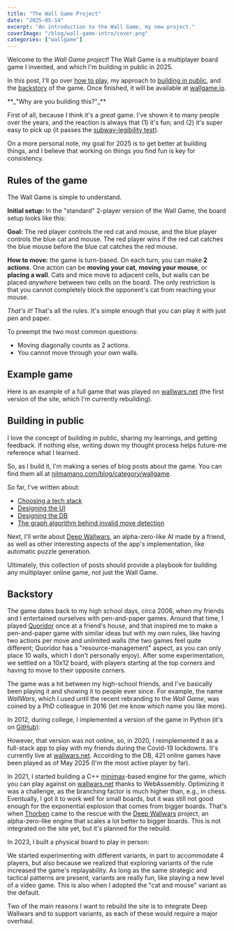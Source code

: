 ```yaml
---
title: "The Wall Game Project"
date: "2025-05-14"
excerpt: "An introduction to the Wall Game, my new project."
coverImage: "/blog/wall-game-intro/cover.png"
categories: ["wallgame"]
---
```


Welcome to the _Wall Game project_! The Wall Game is a multiplayer board game I invented, and which I'm building in public in 2025.

In this post, I'll go over [how to play](#rules-of-the-game), my approach to [building in public](#building-in-public), and the [backstory](#backstory) of the game. Once finished, it will be available at [wallgame.io](https://wallgame.io).

<Callout>
  **_"Why are you building this?"_**

First of all, because I think it's a
_great_ game. I've shown it to many people over the years, and the reaction is
always that (1) it's fun; and (2) it's super easy to pick up (it passes the
[subway-legibility test](http://stfj.net/DesigningForSubwayLegibility/)).

On a more personal note, my goal for 2025 is to get better at building things,
and I believe that working on things you find fun is key for consistency.

</Callout>

<BlogVideo
  src="/blog/wall-game-intro/livegame.mp4"
  width="50%"
  caption="Time lapse of a 4-player game of the Wall Game."
/>

## Rules of the game

The Wall Game is simple to understand.

**Initial setup:** In the "standard" 2-player version of the Wall Game, the board setup looks like this:

<BlogImage
  src="/blog/wall-game-intro/setup.png"
  alt="The standard 2-player board."
  caption="The standard 2-player board."
  width="50%"
/>

**Goal:** The red player controls the red cat and mouse, and the blue player controls the blue cat and mouse. The red player wins if the red cat catches the blue mouse before the blue cat catches the red mouse.

**How to move:** the game is turn-based. On each turn, you can make **2 actions**. One action can be **moving your cat**, **moving your mouse**, or **placing a wall**. Cats and mice move to adjacent cells, but walls can be placed _anywhere_ between two cells on the board. The only restriction is that you cannot completely block the opponent's cat from reaching your mouse.

<BlogImage
  src="/blog/wall-game-intro/actions.png"
  alt="The actions you can make on each turn."
  caption="The actions you can make on each turn."
  width="100%"
/>

_That's it!_ That's all the rules. It's simple enough that you can play it with just pen and paper.

To preempt the two most common questions:

- Moving diagonally counts as 2 actions.
- You cannot move through your own walls.

## Example game

Here is an example of a full game that was played on [wallwars.net](https://wallwars.net) (the first version of the site, which I'm currently rebuilding).

<BlogVideo
  src="/blog/wall-game-intro/full_game.mp4"
  width="50%"
  caption="A game of the 'classic' variant, where there are no mice, and the goal is to get to the opposite corner first."
/>

## Building in public

I love the concept of building in public, sharing my learnings, and getting feedback.
If nothing else, writing down my thought process helps future-me reference what I learned.

So, as I build it, I'm making a series of blog posts about the game. You can find them all at [nilmamano.com/blog/category/wallgame](/blog/category/wallgame).

So far, I've written about:

- [Choosing a tech stack](/blog/2025-stack)
- [Designing the UI](/blog/wall-game-ui)
- [Designing the DB](/blog/wall-game-db)
- [The graph algorithm behind invalid move detection](/blog/attached-pairs-problem)

Next, I'll write about [Deep Wallwars](https://github.com/t-troebst/Deep-Wallwars), an alpha-zero-like AI made by a friend, as well as other interesting aspects of the app's implementation, like automatic puzzle generation.

Ultimately, this collection of posts should provide a playbook for building any multiplayer online game, not just the Wall Game.

## Backstory

The game dates back to my high school days, circa 2006, when my friends and I entertained ourselves with pen-and-paper games. Around that time, I played [Quoridor](https://en.wikipedia.org/wiki/Quoridor) once at a friend's house, and that inspired me to make a pen-and-paper game with similar ideas but with my own rules, like having two actions per move and unlimited walls (the two games feel quite different; Quoridor has a "resource-management" aspect, as you can only place 10 walls, which I don't personally enjoy). After some experimentation, we settled on a 10x12 board, with players starting at the top corners and having to move to their opposite corners.

The game was a hit between my high-school friends, and I've basically been playing it and showing it to people ever since. For example, the name _WallWars_, which I used until the recent rebranding to the _Wall Game_, was coined by a PhD colleague in 2016 (let me know which name you like more).

In 2012, during college, I implemented a version of the game in Python (it's on [GitHub](https://github.com/nmamano/WallWarsOld)):

<BlogImage
  src="/blog/wall-game-intro/python_version.png"
  alt="The 2012 Python implementation."
  caption="The 2012 Python implementation. Back then, I called the game 'Wall-e'."
  width="70%"
/>

However, that version was not online, so, in 2020, I reimplemented it as a full-stack app to play with my friends during the Covid-19 lockdowns. It's currently live at [wallwars.net](https://wallwars.net). According to the DB, 421 online games have been played as of May 2025 (I'm the most active player by far).

In 2021, I started building a C++ [minimax](https://en.wikipedia.org/wiki/Minimax)-based engine for the game, which you can play against on [wallwars.net](https://wallwars.net) thanks to WebAssembly. Optimizing it was a challenge, as the branching factor is much higher than, e.g., in chess. Eventually, I got it to work well for small boards, but it was still not good enough for the exponential explosion that comes from bigger boards. That's when [Thorben](https://github.com/t-troebst) came to the rescue with the [Deep Wallwars](https://github.com/t-troebst/Deep-Wallwars) project, an alpha-zero-like engine that scales a lot better to bigger boards. This is not integrated on the site yet, but it's planned for the rebuild.

In 2023, I built a physical board to play in person:

<BlogImage
  src="/blog/wall-game-intro/physical_board.png"
  alt="The physical board."
  width="80%"
/>

We started experimenting with different variants, in part to accommodate 4 players, but also because we realized that exploring variants of the rule increased the game's replayability. As long as the same strategic and tactical patterns are present, variants are really fun, like playing a new level of a video game. This is also when I adopted the "cat and mouse" variant as the default.

Two of the main reasons I want to rebuild the site is to integrate Deep Wallwars and to support variants, as each of these would require a major overhaul.
